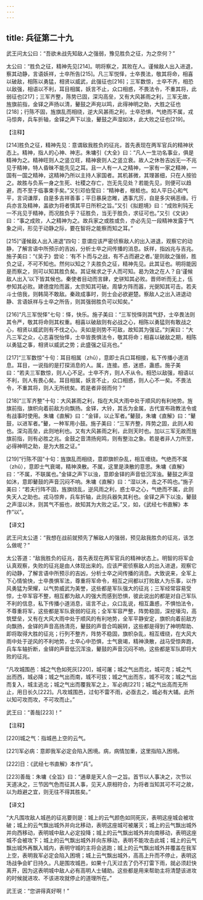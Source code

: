 ```yaml
---
---
---
```

title: 兵征第二十九
---




武王问太公曰：“吾欲未战先知敌人之强弱，豫见胜负之征，为之奈何？”

太公曰：“胜负之征，精神先见[214]。明将察之，其败在人。谨候敌人出入进退，察其动静，言语妖祥，士卒所告[215]。凡三军悦怿，士卒畏法，敬其将命，相喜以破敌，相陈以勇猛，相贤以威武，此强征也[216]；三军数惊，士卒不齐，相恐以敌强，相语以不利，耳目相属，妖言不止，众口相惑，不畏法令，不重其将，此弱征也[217]；三军齐整，陈势已固，深沟高垒，又有大风甚雨之利，三军无故，旌旗前指，金铎之声扬以清，鼙鼓之声宛以鸣，此得神明之助，大胜之征也[218]；行陈不固，旌旗乱而相绕，逆大风甚雨之利，士卒恐惧，气绝而不属，戎马惊奔，兵车折轴，金铎之声下以浊，鼙鼓之声湿如沐，此大败之征也[219]。

【注释】

[214]胜负之征，精神先见：意谓敌我胜负的征兆，首先表现在两军官兵的精神状态上。精神，指人的心神、神志。朱墉引《大全》曰：“凡人一生功名事业，俱是精神为之。精神旺则人之竖立旺，精神衰则人之竖立衰。故人之休咎吉凶无一不兆见于精神，特人昏昧不能先见之耳。且一人有一人之精神，一家有一家之精神，一国有一国之精神，这精神乃所以主持人家国者。其机甚微，其理甚细，只在人按验之。故胜与负系一身之生死、社稷之存亡，岂无先见处？若能先见，则便可以趋避，而不至于临事束手矣。”又引邓伯莹曰：“精神者，根柢也。如人平日心和气平，言词谦厚，自是多吉祥善事；平日暴戾恣睢，遇事亢厉，自是多灾祸恶缘。行兵亦言及精神，盖欲为将者慎其平日所积之旨。”又引《拟题境》曰：“成败利钝无一不兆见于精神，而况胜负乎？征胜负，当无于胜负，求征可也。”又引《文诀》曰：“事之成败，人之精神为之。故兵家之或胜或负，亦必先见一段精神发露于气象之间，形见于动静之际，要在智将之能察而知之耳。”

[215]“谨候敌人出入进退”四句：意谓应该严密侦察敌人的出入进退，观察它的动静，了解言语中所预示的吉凶，分析士卒之间传播的消息。妖祥，指凶兆与吉兆。施子美曰：“《吴子》尝论：‘有不卜而与之战，有不占而避之者。’是则敌之强弱，胜负之证，不可不知也。然何以知之？夫胜负之征，精神先见。此其证也。明将能因是而察之，则可以知其胜负矣。其证候求之于人而可知。曷为效之在人？自‘谨候敌人出入’以下皆其候也。秦使者目动而言肆，史骈知其必败。晋师听而无上，伍参知其必败。建德度险而嚣，太宗知其可破。周挚方阵而嚣，光弼知其可击。若夫斗士倍我，则韩简不敢敌。秦政成事时，则士会必欲避楚。察敌人之出入进退动静、言语妖祥与士卒之所告，则其强弱胜负可以知矣。”

[216]“凡三军悦怿”七句：怿，快乐。施子美曰：“三军悦怿则其气舒，士卒畏法则其令严，敬其将命则其权重。相喜以破敌则有必战之心，相陈以勇猛则有敢战之心，相贤以威武则有不伐之心。夫如是则势不可敌，故知其为强证。”刘寅曰：“大凡三军之众，心志喜悦怡怿，士卒皆畏惧法令，敬其将命；相喜以破敌之期，相陈以勇猛之事，相贤以威武之势；此盛强之征兆也。”

[217]“三军数惊”十句：耳目相属（zhǔ），意即士兵口耳相接，私下传播小道消息。耳目，一说指的是打探消息的人。属，连接。惑，迷惑，蛊惑。施子美曰：“若夫三军数惊，则人心不足。士卒不齐，则人不从令。相恐以敌强，相语以不利，则人有畏心矣。耳目相属，妖言不止，众口相惑，则人心不一矣。不畏法令，不重其将，则人无所统矣。若是者非弱而何？”

[218]“三军齐整”十句：大风甚雨之利，指在大风大雨中处于顺风的有利地势。旌旗前指，旗帜向着前敌方向飘扬。金铎，大铃，其舌为金属，古代宣布政教法令或有战事时使用。朱墉《直解》曰：“金铎，以止军者。”鼙鼓，朱墉《直解》曰：“鼙鼓，以进军者。”鼙，一种军用小鼓。施子美曰：“三军齐整，阵势之固，此则人和也。深沟高垒，此则地利也。又有大风甚雨之利，此则天时也。加以三军无故而旌旗前指，则有必胜之兆。金鼓之音清扬宛鸣，则有整治之象。若是者非人力所至，必得神明之助，是为大胜之证。”

[219]“行陈不固”十句：旌旗乱而相绕，意即旗帜杂乱，相互缠绕。气绝而不属（zhǔ），意即士气衰竭，精神涣散。不属，这里是涣散的意思。朱墉《直解》曰：“不属，不联属也。”金铎之声下以浊，意即金铎的声音低沉浑浊。鼙鼓之声湿如沐，意即鼙鼓的声音沉闷不响。朱墉《直解》曰：“湿以沐，击之不鸣也。”施子美曰：“若夫行阵不固，旌旗绕乱，逆风雨之利，惑士卒之心，气绝而不属，此则失天人之助也。戎马惊奔，兵车折轴，此则兵器失其利也。金铎之声下以浊，鼙鼓之声湿以沐，则其气不振也，故知其为大败之证。”又，如，《武经七书直解》本作“以”。

【译文】

武王问太公道：“我想在战前就预先了解敌人的强弱，预见敌我胜负的征兆，该怎么做呢？”

太公答道：“敌我胜负的征兆，首先表现在两军官兵的精神状态上。明智的将军会认真观察，失败的征兆是由人体现出来的。应该严密侦察敌人的出入进退，观察它的动静，了解言语中所预示的吉凶，分析士卒之间传播的消息。大致说来，全军上下心情愉快，士卒畏惧军法，尊重将军命令，相互之间都以打败敌人为乐事，以作风勇猛为荣耀，以气势威武为美誉，这些都是军队强大的征兆；三军经常容易受惊，士卒军容不整，相互都为敌人的强大而感到恐惧，彼此说出的都是对自己军队不利的信息，私下传播小道消息，谣言不止，众口乱说，相互蛊惑，不惧怕法令，不尊重将军，这些都是军队衰弱的征兆；全军军容严整，阵势稳固，深挖壕沟，高筑壁垒，又有在大风大雨中处于顺风的有利地势，全军平静安定，旗帜向着前敌方向飘扬，金铎的声音高扬清亮，鼙鼓的声音合鸣婉转，这些都是得到了神明帮助、即将取得大胜的征兆；行列不整齐，阵势不稳固，旗帜杂乱，相互缠绕，在大风大雨中处于逆风的不利地势，士卒心中恐惧，士气衰竭，精神涣散，战马受惊奔跑，兵车车轴折断，金铎的声音低沉浑浊，鼙鼓的声音沉闷不响，这些都是军队即将大败的征兆。



“凡攻城围邑：城之气色如死灰[220]，城可屠；城之气出而北，城可克；城之气出而西，城必降；城之气出而南，城不可拔；城之气出而东，城不可攻；城之气出而复入，城主逃北；城之气出而覆我军之上，军必病[221]；城之气出高而无所止，用日长久[222]。凡攻城围邑，过旬不雷不雨，必亟去之，城必有大辅。此所以知可攻而攻，不可攻而止。”

武王曰：“善哉[223]！”

【注释】

[220]城之气：指城邑上空的云气。

[221]军必病：意即我军必定会陷入困境。病，病情加重，这里指陷入困境。

[222]日：《武经七书直解》本作“兵”。

[223]善哉：朱墉《全旨》曰：“通章是天人合一之旨。首节以人事决之，次节以天道决之，三节因气色而征其人事，见天人原相符合，为将者当知其可不可之故，以为趋避之宜，则无往不得其胜矣。”

【译文】

“大凡围攻敌人城邑的征兆要则是：城上的云气颜色如同死灰，表明这座城会被攻破；城上的云气飘出城外并向北移动，表明这座城可被屠灭；城上的云气飘出城外并向西移动，表明城中敌人必定投降；城上的云气飘出城外并向南移动，表明这座城不会被攻下；城上的云气飘出城外并向东移动，表明不能攻击此城；城上的云气飘出城外再飘入城内，表明守城的主将会逃跑；城上的云气飘出城外并覆盖在我军上空，表明我军必定会陷入困境；城上云气飘出城外，高高上升而不停止，表明这场战争会旷日持久。凡是围攻城邑，如果十几天过去了仍不打雷下雨，就必须赶快离开，因为这表明城中敌人必有高明人士辅助。这些都是用来帮助主将清楚该进攻的时候就进攻、不该进攻就停止的道理所在。”

武王说：“您讲得真好啊！”